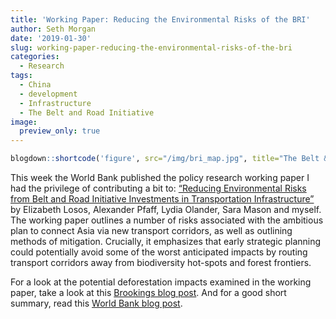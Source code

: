 ```yaml
---
title: 'Working Paper: Reducing the Environmental Risks of the BRI'
author: Seth Morgan
date: '2019-01-30'
slug: working-paper-reducing-the-environmental-risks-of-the-bri
categories:
  - Research
tags:
  - China
  - development
  - Infrastructure
  - The Belt and Road Initiative
image:
  preview_only: true
---
```


```r
blogdown::shortcode('figure', src="/img/bri_map.jpg", title="The Belt & Road Initiative", attr = "HKTDC Research" , attrlink = "http://china-trade-research.hktdc.com/business-news/article/The-Belt-and-Road-Initiative/The-Belt-and-Road-Initiative/obor/en/1/1X000000/1X0A36B7.htm")
```

This week the World Bank published the policy research working paper I had the privilege of contributing a bit to: ["Reducing Environmental Risks from Belt and Road Initiative Investments in Transportation Infrastructure"](http://documents.worldbank.org/curated/en/700631548446492003/Reducing-Environmental-Risks-from-Belt-and-Road-Initiative-Investments-in-Transportation-Infrastructure) by Elizabeth Losos, Alexander Pfaff, Lydia Olander, Sara Mason and myself. The working paper outlines a number of risks associated with the ambitious plan to connect Asia via new transport corridors, as well as outlining methods of mitigation. Crucially, it emphasizes that early strategic planning could potentially avoid some of the worst anticipated impacts by routing transport corridors away from biodiversity hot-spots and forest frontiers. 

For a look at the potential deforestation impacts examined in the working paper, take a look at this [Brookings blog post](https://www.brookings.edu/blog/future-development/2019/01/28/the-deforestation-risks-of-chinas-belt-and-road-initiative/). And for a good short summary, read this [World Bank blog post](https://blogs.worldbank.org/trade/green-belt-and-road-feasible-how-mitigate-environmental-risk-bri-infrastructure-project). 